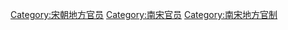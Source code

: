 [[Category:宋朝地方官员|Category:宋朝地方官员]]
[[Category:南宋官员|Category:南宋官员]]
[[Category:南宋地方官制|Category:南宋地方官制]]